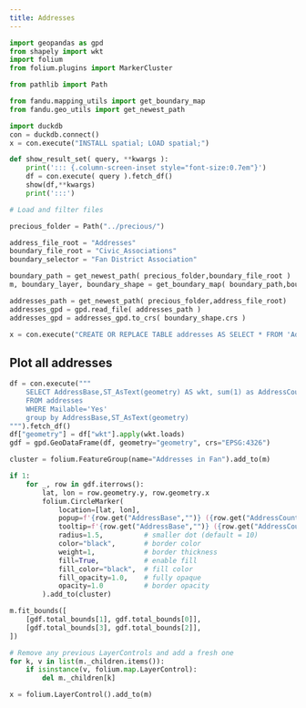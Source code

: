 ```yaml
---
title: Addresses
---
```


```python

import geopandas as gpd
from shapely import wkt
import folium
from folium.plugins import MarkerCluster

from pathlib import Path

from fandu.mapping_utils import get_boundary_map
from fandu.geo_utils import get_newest_path

import duckdb
con = duckdb.connect()
x = con.execute("INSTALL spatial; LOAD spatial;")

def show_result_set( query, **kwargs ):
    print('::: {.column-screen-inset style="font-size:0.7em"}')
    df = con.execute( query ).fetch_df()
    show(df,**kwargs)
    print(':::')

```


```python
# Load and filter files

precious_folder = Path("../precious/")

address_file_root = "Addresses"
boundary_file_root = "Civic_Associations"
boundary_selector = "Fan District Association"

boundary_path = get_newest_path( precious_folder,boundary_file_root )
m, boundary_layer, boundary_shape = get_boundary_map( boundary_path,boundary_selector )

addresses_path = get_newest_path( precious_folder,address_file_root)
addresses_gpd = gpd.read_file( addresses_path )
addresses_gpd = addresses_gpd.to_crs( boundary_shape.crs )

```


```python
x = con.execute("CREATE OR REPLACE TABLE addresses AS SELECT * FROM 'Addresses_in_fan.parquet';")
```


## Plot all addresses

```python
df = con.execute("""
    SELECT AddressBase,ST_AsText(geometry) AS wkt, sum(1) as AddressCount
    FROM addresses
    WHERE Mailable='Yes'
    group by AddressBase,ST_AsText(geometry)
""").fetch_df()
df["geometry"] = df["wkt"].apply(wkt.loads)
gdf = gpd.GeoDataFrame(df, geometry="geometry", crs="EPSG:4326")
```


```python
cluster = folium.FeatureGroup(name="Addresses in Fan").add_to(m)

if 1:
    for _, row in gdf.iterrows():
        lat, lon = row.geometry.y, row.geometry.x
        folium.CircleMarker(
            location=[lat, lon],
            popup=f'{row.get("AddressBase","")} ({row.get("AddressCount","")})',
            tooltip=f'{row.get("AddressBase","")} ({row.get("AddressCount","")})',
            radius=1.5,          # smaller dot (default = 10)
            color="black",       # border color
            weight=1,            # border thickness
            fill=True,           # enable fill
            fill_color="black",  # fill color
            fill_opacity=1.0,    # fully opaque
            opacity=1.0          # border opacity            
        ).add_to(cluster)

m.fit_bounds([
    [gdf.total_bounds[1], gdf.total_bounds[0]],
    [gdf.total_bounds[3], gdf.total_bounds[2]],
])

# Remove any previous LayerControls and add a fresh one
for k, v in list(m._children.items()):
    if isinstance(v, folium.map.LayerControl):
        del m._children[k]

x = folium.LayerControl().add_to(m)

```



